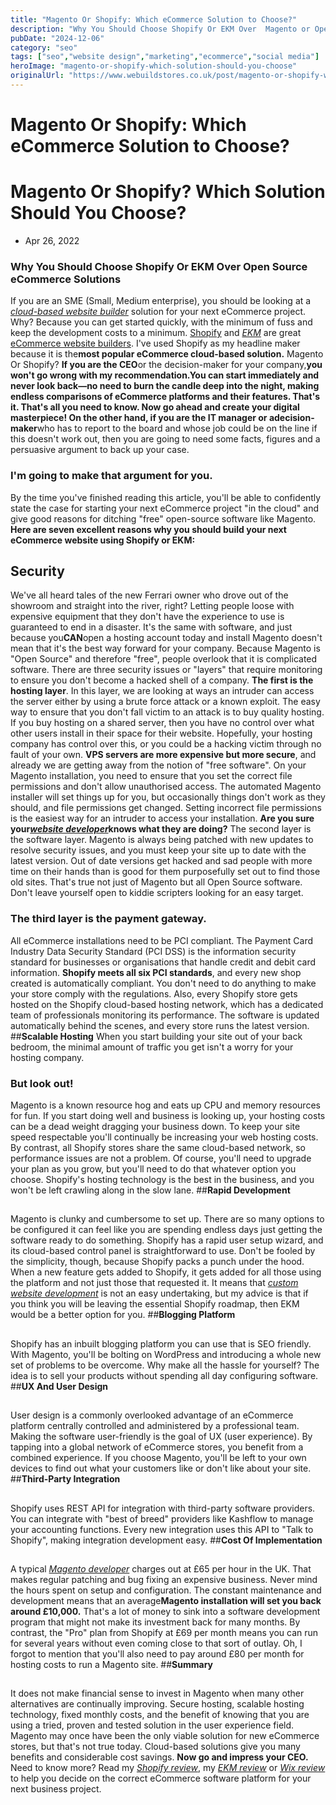 ```yaml
---
title: "Magento Or Shopify: Which eCommerce Solution to Choose?"
description: "Why You Should Choose Shopify Or EKM Over  Magento or Open Source eCommerce Solutions. \"Free\" magento software always has a hidden cost."
pubDate: "2024-12-06"
category: "seo"
tags: ["seo","website design","marketing","ecommerce","social media"]
heroImage: "magento-or-shopify-which-solution-should-you-choose"
originalUrl: "https://www.webuildstores.co.uk/post/magento-or-shopify-which-solution-should-you-choose"
---
```



# Magento Or Shopify: Which eCommerce Solution to Choose?

<BlogHeroImage src={heroImage} alt="Magento Or Shopify: Which eCommerce Solution to Choose?" />

# Magento Or Shopify? Which Solution Should You Choose?
 * Apr 26, 2022
### Why You Should Choose Shopify Or EKM Over Open Source eCommerce Solutions

If you are an SME (Small, Medium enterprise), you should be looking at a [_cloud-based website builder_](https://www.webuildstores.co.uk/post/ecommerce-website-builder-platforms-explained) solution for your next eCommerce project.
Why? Because you can get started quickly, with the minimum of fuss and keep the development costs to a minimum.
[Shopify](https://www.webuildstores.co.uk/shopify-review) and [_EKM_](https://www.webuildstores.co.uk/ekm-review) are great [eCommerce website builders](https://www.webuildstores.co.uk/post/ecommerce-website-builder-platforms-explained). I've used Shopify as my headline maker because it is the**most popular eCommerce cloud-based solution.**
[](https://www.webuildstores.co.uk/post/magento-or-shopify-which-solution-should-you-choose)
Magento Or Shopify?
**If you are the CEO**or the decision-maker for your company,**you won't go wrong with my recommendation.**You can start immediately and never look back—no need to burn the candle deep into the night, making endless comparisons of eCommerce platforms and their features.
**That's it. That's all you need to know.**
**Now go ahead and create your digital masterpiece!**
On the other hand, if you are the IT manager or a**decision-maker**who has to report to the board and whose job could be on the line if this doesn't work out, then you are going to need some facts, figures and a persuasive argument to back up your case.
### I'm going to make that argument for you.
By the time you've finished reading this article, you'll be able to confidently state the case for starting your next eCommerce project "in the cloud" and give good reasons for ditching "free" open-source software like Magento.
**Here are seven excellent reasons why you should build your next eCommerce website using Shopify or EKM:**
## Security
We've all heard tales of the new Ferrari owner who drove out of the showroom and straight into the river, right?
Letting people loose with expensive equipment that they don't have the experience to use is guaranteed to end in a disaster.
It's the same with software, and just because you**CAN**open a hosting account today and install Magento doesn't mean that it's the best way forward for your company.
Because Magento is "Open Source" and therefore "free", people overlook that it is complicated software.
There are three security issues or "layers" that require monitoring to ensure you don't become a hacked shell of a company.
**The first is the hosting layer**. In this layer, we are looking at ways an intruder can access the server either by using a brute force attack or a known exploit.
The easy way to ensure that you don't fall victim to an attack is to buy quality hosting.
If you buy hosting on a shared server, then you have no control over what other users install in their space for their website.
Hopefully, your hosting company has control over this, or you could be a hacking victim through no fault of your own.
**VPS servers are more expensive but more secure**, and already we are getting away from the notion of "free software".
On your Magento installation, you need to ensure that you set the correct file permissions and don't allow unauthorised access.
The automated Magento installer will set things up for you, but occasionally things don't work as they should, and file permissions get changed. Setting incorrect file permissions is the easiest way for an intruder to access your installation.
**Are you sure your**[**_website developer_**](https://www.webuildstores.co.uk/website-development)**knows what they are doing?**
The second layer is the software layer. Magento is always being patched with new updates to resolve security issues, and you must keep your site up to date with the latest version.
Out of date versions get hacked and sad people with more time on their hands than is good for them purposefully set out to find those old sites.
That's true not just of Magento but all Open Source software. Don't leave yourself open to kiddie scripters looking for an easy target.
### The third layer is the payment gateway.
All eCommerce installations need to be PCI compliant. The Payment Card Industry Data Security Standard (PCI DSS) is the information security standard for businesses or organisations that handle credit and debit card information.
**Shopify meets all six PCI standards**, and every new shop created is automatically compliant. You don't need to do anything to make your store comply with the regulations.
Also, every Shopify store gets hosted on the Shopify cloud-based hosting network, which has a dedicated team of professionals monitoring its performance. The software is updated automatically behind the scenes, and every store runs the latest version.
##**Scalable Hosting**
When you start building your site out of your back bedroom, the minimal amount of traffic you get isn't a worry for your hosting company.
### But look out!
Magento is a known resource hog and eats up CPU and memory resources for fun. If you start doing well and business is looking up, your hosting costs can be a dead weight dragging your business down.
To keep your site speed respectable you'll continually be increasing your web hosting costs.
By contrast, all Shopify stores share the same cloud-based network, so performance issues are not a problem. Of course, you'll need to upgrade your plan as you grow, but you'll need to do that whatever option you choose.
Shopify's hosting technology is the best in the business, and you won't be left crawling along in the slow lane.
##**Rapid Development**
##
Magento is clunky and cumbersome to set up. There are so many options to be configured it can feel like you are spending endless days just getting the software ready to do something.
Shopify has a rapid user setup wizard, and its cloud-based control panel is straightforward to use. Don't be fooled by the simplicity, though, because Shopify packs a punch under the hood.
When a new feature gets added to Shopify, it gets added for all those using the platform and not just those that requested it. It means that [_custom website development_](https://www.webuildstores.co.uk/website-development) is not an easy undertaking, but my advice is that if you think you will be leaving the essential Shopify roadmap, then EKM would be a better option for you.
##**Blogging Platform**
##
Shopify has an inbuilt blogging platform you can use that is SEO friendly. With Magento, you'll be bolting on WordPress and introducing a whole new set of problems to be overcome. Why make all the hassle for yourself? The idea is to sell your products without spending all day configuring software.
##**UX And User Design**
##
User design is a commonly overlooked advantage of an eCommerce platform centrally controlled and administered by a professional team. Making the software user-friendly is the goal of UX (user experience). By tapping into a global network of eCommerce stores, you benefit from a combined experience.
If you choose Magento, you'll be left to your own devices to find out what your customers like or don't like about your site.
##**Third-Party Integration**
##
Shopify uses REST API for integration with third-party software providers. You can integrate with "best of breed" providers like Kashflow to manage your accounting functions.
Every new integration uses this API to "Talk to Shopify", making integration development easy.
##**Cost Of Implementation**
##
A typical [_Magento developer_](https://www.webuildstores.co.uk/magento-website-design) charges out at £65 per hour in the UK. That makes regular patching and bug fixing an expensive business. Never mind the hours spent on setup and configuration.
The constant maintenance and development means that an average**Magento installation will set you back around £10,000.**
That's a lot of money to sink into a software development program that might not make its investment back for many months.
By contrast, the "Pro" plan from Shopify at £69 per month means you can run for several years without even coming close to that sort of outlay.
Oh, I forgot to mention that you'll also need to pay around £80 per month for hosting costs to run a Magento site.
##**Summary**
##
It does not make financial sense to invest in Magento when many other alternatives are continually improving. Secure hosting, scalable hosting technology, fixed monthly costs, and the benefit of knowing that you are using a tried, proven and tested solution in the user experience field.
Magento may once have been the only viable solution for new eCommerce stores, but that's not true today. Cloud-based solutions give you many benefits and considerable cost savings.
**Now go and impress your CEO.**
Need to know more? Read my [_Shopify review_](https://www.webuildstores.co.uk/shopify-review), my [_EKM review_](https://www.webuildstores.co.uk/ekm-review) or [_Wix review_](https://www.webuildstores.co.uk/wix-review) to help you decide on the correct eCommerce software platform for your next business project.
